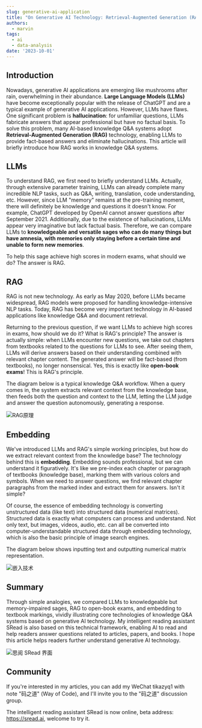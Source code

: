```yaml
---
slug: generative-ai-application
title: "On Generative AI Technology: Retrieval-Augmented Generation (RAG)"
authors:
  - marvin
tags:
  - ai
  - data-analysis
date: '2023-10-01'
---
```

## Introduction

Nowadays, generative AI applications are emerging like mushrooms after rain, overwhelming in their abundance. **Large Language Models (LLMs)** have become exceptionally popular with the release of ChatGPT and are a typical example of generative AI applications. However, LLMs have flaws. One significant problem is **hallucination**: for unfamiliar questions, LLMs fabricate answers that appear professional but have no factual basis. To solve this problem, many AI-based knowledge Q&A systems adopt **Retrieval-Augmented Generation (RAG)** technology, enabling LLMs to provide fact-based answers and eliminate hallucinations. This article will briefly introduce how RAG works in knowledge Q&A systems.

## LLMs

To understand RAG, we first need to briefly understand LLMs. Actually, through extensive parameter training, LLMs can already complete many incredible NLP tasks, such as Q&A, writing, translation, code understanding, etc. However, since LLM "memory" remains at the pre-training moment, there will definitely be knowledge and questions it doesn't know. For example, ChatGPT developed by OpenAI cannot answer questions after September 2021. Additionally, due to the existence of hallucinations, LLMs appear very imaginative but lack factual basis. Therefore, we can compare LLMs to **knowledgeable and versatile sages who can do many things but have amnesia, with memories only staying before a certain time and unable to form new memories**.

To help this sage achieve high scores in modern exams, what should we do? The answer is RAG.

<!--truncate-->

## RAG

RAG is not new technology. As early as May 2020, before LLMs became widespread, RAG models were proposed for handling knowledge-intensive NLP tasks. Today, RAG has become very important technology in AI-based applications like knowledge Q&A and document retrieval.

Returning to the previous question, if we want LLMs to achieve high scores in exams, how should we do it? What is RAG's principle? The answer is actually simple: when LLMs encounter new questions, we take out chapters from textbooks related to the questions for LLMs to see. After seeing them, LLMs will derive answers based on their understanding combined with relevant chapter content. The generated answer will be fact-based (from textbooks), no longer nonsensical. Yes, this is exactly like **open-book exams**! This is RAG's principle.

The diagram below is a typical knowledge Q&A workflow. When a query comes in, the system extracts relevant context from the knowledge base, then feeds both the question and context to the LLM, letting the LLM judge and answer the question autonomously, generating a response.

![RAG原理](https://codao.crawlab.cn/images/2023-10-01-092937.png)

## Embedding

We've introduced LLMs and RAG's simple working principles, but how do we extract relevant context from the knowledge base? The technology behind this is **embedding**. Embedding sounds professional, but we can understand it figuratively. It's like we pre-index each chapter or paragraph of textbooks (knowledge base), marking them with various colors and symbols. When we need to answer questions, we find relevant chapter paragraphs from the marked index and extract them for answers. Isn't it simple?

Of course, the essence of embedding technology is converting unstructured data (like text) into structured data (numerical matrices). Structured data is exactly what computers can process and understand. Not only text, but images, videos, audio, etc. can all be converted into computer-understandable structured data through embedding technology, which is also the basic principle of image search engines.

The diagram below shows inputting text and outputting numerical matrix representation.

![嵌入技术](https://codao.crawlab.cn/images/2023-10-01-093450.gif)

## Summary

Through simple analogies, we compared LLMs to knowledgeable but memory-impaired sages, RAG to open-book exams, and embedding to textbook markings, vividly illustrating core technologies of knowledge Q&A systems based on generative AI technology. My intelligent reading assistant SRead is also based on this technical framework, enabling AI to read and help readers answer questions related to articles, papers, and books. I hope this article helps readers further understand generative AI technology.

![思阅 SRead 界面](https://codao.crawlab.cn/images/2023-10-01-094738.png)

## Community

If you're interested in my articles, you can add my WeChat tikazyq1 with note "码之道" (Way of Code), and I'll invite you to the "码之道" discussion group.

The intelligent reading assistant SRead is now online, beta address: https://sread.ai, welcome to try it.
